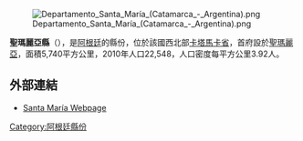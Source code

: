 [[Image:Departamento_Santa_María_(Catamarca_-_Argentina).png|right]]

{{coord|26|41|S|66|02|W|display=title}}

'''聖瑪麗亞縣'''（{{lang-es|Departamento Santa María}}），是[[阿根廷|阿根廷]]的縣份，位於該國西北部[[卡塔馬卡省|卡塔馬卡省]]，首府設於[[聖瑪麗亞_(卡塔馬卡省)|聖瑪麗亞]]，面積5,740平方公里，2010年人口22,548，人口密度每平方公里3.92人。

==外部連結==
*[https://web.archive.org/web/20061117094838/http://www.camsencat.gov.ar/stamaria.html  Santa María Webpage] {{es icon}}

{{Argentina-geo-stub}}
[[Category:阿根廷縣份|Category:阿根廷縣份]]